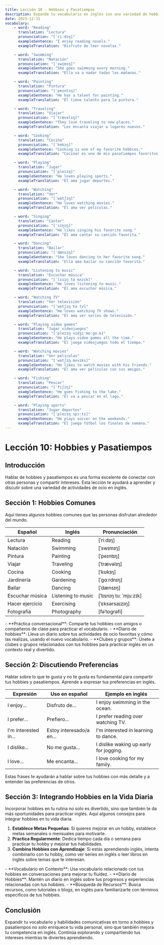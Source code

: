 ```yaml
---
title: Lección 10 - Hobbies y Pasatiempos
description: Expande tu vocabulario en inglés con una variedad de hobbies y pasatiempos y aprende a hablar sobre tus intereses.
date: 2023-12-31
vocabulary:
    - word: "Reading"
      translation: "Lectura"
      pronunciation: "[ˈriːdɪŋ]"
      exampleSentence: "I enjoy reading novels."
      exampleTranslation: "Disfruto de leer novelas."

    - word: "Swimming"
      translation: "Natación"
      pronunciation: "[ˈswɪmɪŋ]"
      exampleSentence: "She goes swimming every morning."
      exampleTranslation: "Ella va a nadar todas las mañanas."

    - word: "Painting"
      translation: "Pintura"
      pronunciation: "[ˈpeɪntɪŋ]"
      exampleSentence: "He has a talent for painting."
      exampleTranslation: "Él tiene talento para la pintura."

    - word: "Traveling"
      translation: "Viajar"
      pronunciation: "[ˈtrævəlɪŋ]"
      exampleSentence: "They love traveling to new places."
      exampleTranslation: "Les encanta viajar a lugares nuevos."

    - word: "Cooking"
      translation: "Cocina"
      pronunciation: "[ˈkʊkɪŋ]"
      exampleSentence: "Cooking is one of my favorite hobbies."
      exampleTranslation: "Cocinar es uno de mis pasatiempos favoritos."

    - word: "Playing"
      translation: "Jugar"
      pronunciation: "[ˈpleɪɪŋ]"
      exampleSentence: "He loves playing sports."
      exampleTranslation: "Él ama jugar deportes."

    - word: "Watching"
      translation: "Ver"
      pronunciation: "[ˈwɒtʃɪŋ]"
      exampleSentence: "He loves watching movies."
      exampleTranslation: "Él ama ver películas."

    - word: "Singing"
      translation: "Cantar"
      pronunciation: "[ˈsɪŋɪŋ]"
      exampleSentence: "He likes singing his favorite song."
      exampleTranslation: "Él ama cantar su canción favorita."

    - word: "Dancing"
      translation: "Bailar"
      pronunciation: "[ˈdænsɪŋ]"
      exampleSentence: "She loves dancing to her favorite song."
      exampleTranslation: "Ella ama bailar su canción favorita."

    - word: "Listening to music"
      translation: "Escuchar música"
      pronunciation: "[ˈlɪsɪŋ tə mʌzɪk]"
      exampleSentence: "He loves listening to music."
      exampleTranslation: "Él ama escuchar música."

    - word: "Watching TV"
      translation: "Ver televisión"
      pronunciation: "[ˈwɒtʃɪŋ tə tv]"
      exampleSentence: "He loves watching TV shows."
      exampleTranslation: "Él ama ver series de televisión."

    - word: "Playing video games"
      translation: "Jugar videojuegos"
      pronunciation: "[ˈpleɪɪŋ vɪdʒɪˈmɑːɡɑːm]"
      exampleSentence: "He plays video games all the time."
      exampleTranslation: "Él juega videojuegos todo el tiempo."

    - word: "Watching movies"
      translation: "Ver películas"
      pronunciation: "[ˈwɒtʃɪŋ mʌvɪks]"
      exampleSentence: "He likes to watch movies with his friends."
      exampleTranslation: "Él ama ver películas con sus amigos."

    - word: "Fishing"
      translation: "Pescar"
      pronunciation: "[ˈfɪʃɪŋ]"
      exampleSentence: "He goes fishing to the lake."
      exampleTranslation: "Él va a pescar en el lago."

    - word: "Playing sports"
      translation: "Jugar deportes"
      pronunciation: "[ˈpleɪɪŋ spɔːts]"
      exampleSentence: "He plays soccer on the weekends."
      exampleTranslation: "Él juega fútbol los finales de semana."
---
```


# Lección 10: Hobbies y Pasatiempos

## Introducción

Hablar de hobbies y pasatiempos es una forma excelente de conectar con otras personas y compartir intereses. Esta lección te ayudará a aprender y discutir sobre una variedad de actividades de ocio en inglés.

## Sección 1: Hobbies Comunes

Aquí tienes algunos hobbies comunes que las personas disfrutan alrededor del mundo.

| Español         | Inglés             | Pronunciación          |
| --------------- | ------------------ | ---------------------- |
| Lectura         | Reading            | [ˈriːdɪŋ]              |
| Natación        | Swimming           | [ˈswɪmɪŋ]              |
| Pintura         | Painting           | [ˈpeɪntɪŋ]             |
| Viajar          | Traveling          | [ˈtrævəlɪŋ]            |
| Cocina          | Cooking            | [ˈkʊkɪŋ]               |
| Jardinería      | Gardening          | [ˈgɑːrdnɪŋ]            |
| Bailar          | Dancing            | [ˈdænsɪŋ]              |
| Escuchar música | Listening to music | [ˈlɪsnɪŋ tuː ˈmjuːzɪk] |
| Hacer ejercicio | Exercising         | [ˈɛksərsaɪzɪŋ]         |
| Fotografía      | Photography        | [fəˈtɒgrəfi]           |

<TextToSpeechPlayer mp3File={/src/assets/courses/english/_shared/lessons/lesson10/audio/hobbies.mp3} />

<TipBox>
	- **Práctica conversacional**: Comparte tus hobbies con amigos o compañeros de clase para practicar el vocabulario. 
    - **Diario de hobbies**: Lleva un diario sobre tus actividades de ocio favoritas y cómo las realizas, usando el nuevo vocabulario. 
    - **Clubes y grupos**: Únete a clubes o grupos relacionados con tus hobbies para practicar inglés en un contexto real y divertido.
</TipBox>

## Sección 2: Discutiendo Preferencias

Hablar sobre lo que te gusta y no te gusta es fundamental para compartir tus hobbies y pasatiempos. Aprende a expresar tus preferencias en inglés.

| Expresión            | Uso en español           | Ejemplo en inglés                      |
| -------------------- | ------------------------ | -------------------------------------- |
| I enjoy...           | Disfruto de...           | I enjoy swimming in the ocean.         |
| I prefer...          | Prefiero...              | I prefer reading over watching TV.     |
| I'm interested in... | Estoy interesado/a en... | I'm interested in learning to dance.   |
| I dislike...         | No me gusta...           | I dislike waking up early for jogging. |
| I love...            | Me encanta...            | I love cooking for my family.          |

Estas frases te ayudarán a hablar sobre tus hobbies con más detalle y a entender las preferencias de otros.

<TextToSpeechPlayer mp3File={/src/assets/courses/english/_shared/lessons/lesson10/audio/discussing-preferences.mp3} />

## Sección 3: Integrando Hobbies en la Vida Diaria

Incorporar hobbies en tu rutina no solo es divertido, sino que también te da más oportunidades para practicar inglés. Aquí algunos consejos para integrar hobbies en tu vida diaria.

1. **Establece Metas Pequeñas**: Si quieres mejorar en un hobby, establece metas semanales o mensuales para motivarte.
2. **Practica Regularmente**: Dedica tiempo cada día o semana para practicar tu hobby y mejorar tus habilidades.
3. **Combina Hobbies con Aprendizaje**: Si estás aprendiendo inglés, intenta combinarlo con tu hobby, como ver series en inglés o leer libros en inglés sobre temas que te interesan.

<TipBox>
	- **Vocabulario en Contexto**: Usa vocabulario relacionado con tus hobbies en conversaciones para mejorar tu fluidez. 
    - **Diario de Hobbies**: Mantén un diario en inglés sobre tus progresos y experiencias relacionadas con tus hobbies. 
    - **Búsqueda de Recursos**: Busca recursos, como tutoriales o blogs, en inglés para familiarizarte con términos específicos de tus hobbies.
</TipBox>

## Conclusión

Expandir tu vocabulario y habilidades comunicativas en torno a hobbies y pasatiempos no solo enriquece tu vida personal, sino que también mejora tu competencia en inglés. Continúa explorando y compartiendo tus intereses mientras te diviertes aprendiendo.

